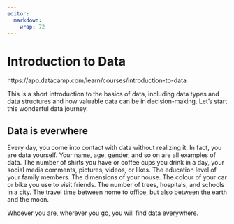 ---
editor: 
  markdown: 
    wrap: 72
---

# Introduction to Data

https://app.datacamp.com/learn/courses/introduction-to-data


This is a short introduction to the basics of data, including data types and data structures and how valuable data can be in decision-making. Let's start this wonderful data journey.

## Data is everwhere

Every day, you come into contact with data without realizing it. In fact, you are data yourself. Your name, age, gender, and so on are all examples of data. The number of shirts you have or coffee cups you drink in a day, your social media comments, pictures, videos, or likes. The education level of your family members. The dimensions of your house. The colour of your car or bike you use to visit friends. The number of trees, hospitals, and schools in a city. The travel time between home to office, but also between the earth and the moon.

Whoever you are, wherever you go, you will find data everywhere.


